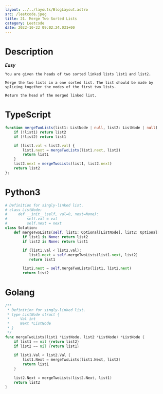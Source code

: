 ```yaml
---
layout: ../../layouts/BlogLayout.astro 
src: /leetcode.jpeg
title: 21. Merge Two Sorted Lists
category: Leetcode 
date: 2022-10-22 09:02:24.031+00 
---
```


# Description
***Easy***
```
You are given the heads of two sorted linked lists list1 and list2.

Merge the two lists in a one sorted list. The list should be made by splicing together the nodes of the first two lists.

Return the head of the merged linked list.
```
# TypeScript
```typescript
function mergeTwoLists(list1: ListNode | null, list2: ListNode | null): ListNode | null {
    if (!list1) return list2
    if (!list2) return list1 

    if (list1.val < list2.val) {
        list1.next = mergeTwoLists(list1.next, list2)
        return list1
    }
    list2.next = mergeTwoLists(list1, list2.next)
    return list2
};
```

# Python3
```python
# Definition for singly-linked list.
# class ListNode:
#     def __init__(self, val=0, next=None):
#         self.val = val
#         self.next = next
class Solution:
    def mergeTwoLists(self, list1: Optional[ListNode], list2: Optional[ListNode]) -> Optional[ListNode]:
        if list1 is None: return list2 
        if list2 is None: return list1 
        
        if (list1.val < list2.val):
           list1.next = self.mergeTwoLists(list1.next, list2)
           return list1

        list2.next = self.mergeTwoLists(list1, list2.next)
        return list2
```
# Golang
```go
/**
 * Definition for singly-linked list.
 * type ListNode struct {
 *     Val int
 *     Next *ListNode
 * }
 */
func mergeTwoLists(list1 *ListNode, list2 *ListNode) *ListNode {
    if list1 == nil {return list2}
    if list2 == nil {return list1}
    
    if list1.Val < list2.Val {
        list1.Next = mergeTwoLists(list1.Next, list2)
        return list1
    }
    
    list2.Next = mergeTwoLists(list2.Next, list1)
    return list2
}
```